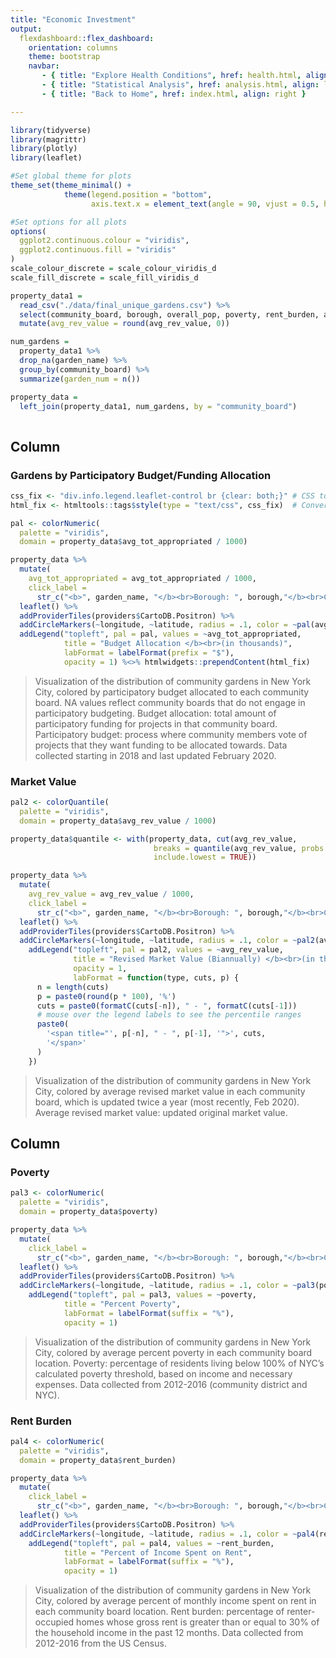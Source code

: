 ```yaml
---
title: "Economic Investment"
output: 
  flexdashboard::flex_dashboard:
    orientation: columns
    theme: bootstrap
    navbar:
       - { title: "Explore Health Conditions", href: health.html, align: left }
       - { title: "Statistical Analysis", href: analysis.html, align: left }
       - { title: "Back to Home", href: index.html, align: right }

---
```

```r
library(tidyverse)
library(magrittr)
library(plotly)
library(leaflet)

#Set global theme for plots
theme_set(theme_minimal() + 
            theme(legend.position = "bottom", 
                  axis.text.x = element_text(angle = 90, vjust = 0.5, hjust = 1)))

#Set options for all plots
options(
  ggplot2.continuous.colour = "viridis",
  ggplot2.continuous.fill = "viridis"
)
scale_colour_discrete = scale_colour_viridis_d
scale_fill_discrete = scale_fill_viridis_d
```
  
  
```r
property_data1 =
  read_csv("./data/final_unique_gardens.csv") %>%
  select(community_board, borough, overall_pop, poverty, rent_burden, avg_org_value, avg_rev_value, avg_tot_appropriated, latitude, longitude, garden_name) %>% 
  mutate(avg_rev_value = round(avg_rev_value, 0))

num_gardens = 
  property_data1 %>% 
  drop_na(garden_name) %>% 
  group_by(community_board) %>% 
  summarize(garden_num = n())

property_data =
  left_join(property_data1, num_gardens, by = "community_board")
  
```

Column {.tabset .tabset-fade data-width=500}
-----------------------------------------------------------------------
    
### Gardens by Participatory Budget/Funding Allocation

<style type="text/css">

.chart-title {  /* Gardens by Budget/Funding Allocation  */
   font-size: 20px;

</style>

    
```r

css_fix <- "div.info.legend.leaflet-control br {clear: both;}" # CSS to correct spacing
html_fix <- htmltools::tags$style(type = "text/css", css_fix)  # Convert CSS to HTML

pal <- colorNumeric(
  palette = "viridis",
  domain = property_data$avg_tot_appropriated / 1000)

property_data %>%
  mutate(
    avg_tot_appropriated = avg_tot_appropriated / 1000,
    click_label =
      str_c("<b>", garden_name, "</b><br>Borough: ", borough,"</b><br>Community Board: ", community_board, "</b><br>Budget (in thousands): $", avg_tot_appropriated)) %>% 
  leaflet() %>%
  addProviderTiles(providers$CartoDB.Positron) %>% 
  addCircleMarkers(~longitude, ~latitude, radius = .1, color = ~pal(avg_tot_appropriated), popup = ~click_label) %>% 
  addLegend("topleft", pal = pal, values = ~avg_tot_appropriated,
            title = "Budget Allocation </b><br>(in thousands)",
            labFormat = labelFormat(prefix = "$"),
            opacity = 1) %<>% htmlwidgets::prependContent(html_fix)
```

> Visualization of the distribution of community gardens in New York City, colored by participatory budget allocated to each community board. NA values reflect community boards that do not engage in participatory budgeting. 
> Budget allocation: total amount of participatory funding for projects in that community board. Participatory budget: process where community members vote of projects that they want funding to be allocated towards. Data collected starting in 2018 and last updated February 2020. 

   
### Market Value
<style type="text/css">

.chart-title {  /* Market Value  */
   font-size: 20px;

</style>


```r

pal2 <- colorQuantile(
  palette = "viridis",
  domain = property_data$avg_rev_value / 1000)

property_data$quantile <- with(property_data, cut(avg_rev_value, 
                                breaks = quantile(avg_rev_value, probs = seq(0, 1, by = 0.25), na.rm = TRUE), 
                                include.lowest = TRUE))

property_data %>%
  mutate(
    avg_rev_value = avg_rev_value / 1000,
    click_label =
      str_c("<b>", garden_name, "</b><br>Borough: ", borough,"</b><br>Community Board: ", community_board, "</b><br>Market Value (in thousands): $", avg_rev_value)) %>% 
  leaflet() %>%
  addProviderTiles(providers$CartoDB.Positron) %>% 
  addCircleMarkers(~longitude, ~latitude, radius = .1, color = ~pal2(avg_rev_value), popup = ~click_label) %<>%
    addLegend("topleft", pal = pal2, values = ~avg_rev_value, 
              title = "Revised Market Value (Biannually) </b><br>(in thousands)",
              opacity = 1,
              labFormat = function(type, cuts, p) {
      n = length(cuts)
      p = paste0(round(p * 100), '%')
      cuts = paste0(formatC(cuts[-n]), " - ", formatC(cuts[-1]))
      # mouse over the legend labels to see the percentile ranges
      paste0(
        '<span title="', p[-n], " - ", p[-1], '">', cuts,
        '</span>'
      )
    })

```   

> Visualization of the distribution of community gardens in New York City, colored by average revised market value in each community board, which is updated twice a year (most recently, Feb 2020).
> Average revised market value: updated original market value.


Column {.tabset .tabset-fade data-width=500}
-----------------------------------------------------------------------

### Poverty
  
<style type="text/css">

.chart-title {  /* Poverty  */
   font-size: 20px;

</style>

```r
pal3 <- colorNumeric(
  palette = "viridis",
  domain = property_data$poverty)

property_data %>%
  mutate(
    click_label =
      str_c("<b>", garden_name, "</b><br>Borough: ", borough,"</b><br>Community Board: ", community_board, "</b><br>Percent Poverty: ", poverty, "%")) %>% 
  leaflet() %>%
  addProviderTiles(providers$CartoDB.Positron) %>% 
  addCircleMarkers(~longitude, ~latitude, radius = .1, color = ~pal3(poverty), popup = ~click_label) %>% 
    addLegend("topleft", pal = pal3, values = ~poverty,
            title = "Percent Poverty",
            labFormat = labelFormat(suffix = "%"),
            opacity = 1)

```

> Visualization of the distribution of community gardens in New York City, colored by average percent poverty in each community board location.
> Poverty: percentage of residents living below 100% of NYC's calculated poverty threshold, based on income and necessary expenses. Data collected from 2012-2016 (community district and NYC).

### Rent Burden

<style type="text/css">

.chart-title {  /* Rent Burden  */
   font-size: 20px;

</style>

```r
pal4 <- colorNumeric(
  palette = "viridis",
  domain = property_data$rent_burden)

property_data %>%
  mutate(
    click_label =
      str_c("<b>", garden_name, "</b><br>Borough: ", borough,"</b><br>Community Board: ", community_board, "</b><br>Percent of Income Spent on Rent: ", rent_burden, "%")) %>% 
  leaflet() %>%
  addProviderTiles(providers$CartoDB.Positron) %>% 
  addCircleMarkers(~longitude, ~latitude, radius = .1, color = ~pal4(rent_burden), popup = ~click_label) %>% 
    addLegend("topleft", pal = pal4, values = ~rent_burden,
            title = "Percent of Income Spent on Rent",
            labFormat = labelFormat(suffix = "%"),
            opacity = 1)

```

> Visualization of the distribution of community gardens in New York City, colored by average percent of monthly income spent on rent in each community board location.
> Rent burden: percentage of renter-occupied homes whose gross rent is greater than or equal to 30% of the household income in the past 12 months. Data collected from 2012-2016 from the US Census.


